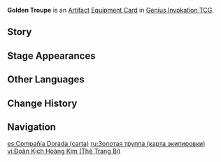 {{About|the [[Genius Invokation TCG]] Equipment Card|the [[Artifact Set]]|Golden Troupe}}
{{Genius Invokation TCG Infobox
|title     = Golden Troupe
|id        = 312026
|image     = Golden Troupe Equipment Card.png
|type      = Equipment Card
|group     = Artifact
|effect    = '''End Phase:''' If the character to which this is attached is on standby, this card gains 2 '''"Recompense"''' points. (Max 4 points)<br>'''When you play a Talent card or the Character uses an Elemental Skill:''' For each '''"Recompense"''' point this card has, consume it to spend 1 less Elemental Die.
|matching  = 2
|source1   = {{Sold By}}
|features  = Boethius
}}
'''Golden Troupe''' is an [[Artifact Card|Artifact]] [[Equipment Card]] in [[Genius Invokation TCG]].

==Story==
{{Description|"Abide until that day... Abide until that day...<br>When every member of the Golden Troupe shall win the whole future as their prize."|title=Surpassing the Ancient Dream: Golden Troupe}}

==Stage Appearances==
{{Genius Invokation TCG Stage Appearances}}

==Other Languages==
{{Other Languages|Transclude=Golden Troupe}}

==Change History==
{{Change History|4.7}}

==Navigation==
{{Genius Invokation TCG Navbox|Equipment Card}}

[[es:Compañía Dorada (carta)]]
[[ru:Золотая труппа (карта экипировки)]]
[[vi:Đoàn Kịch Hoàng Kim (Thẻ Trang Bị)]]